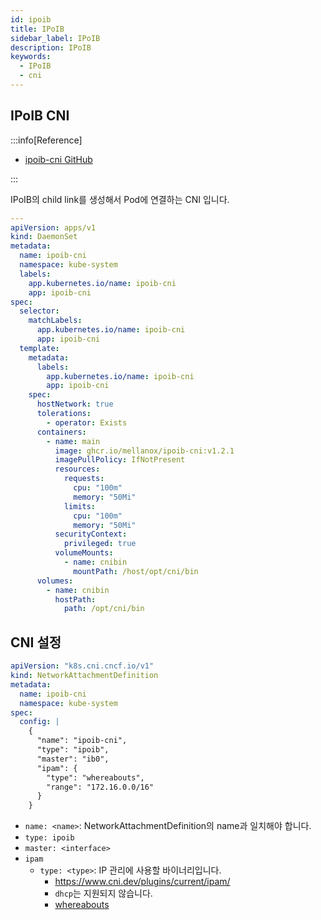 ```yaml
---
id: ipoib
title: IPoIB
sidebar_label: IPoIB
description: IPoIB
keywords:
  - IPoIB
  - cni
---
```


## IPoIB CNI

:::info[Reference]

- [ipoib-cni GitHub](https://github.com/Mellanox/ipoib-cni)

:::

IPoIB의 child link를 생성해서 Pod에 연결하는 CNI 입니다.

```yaml
---
apiVersion: apps/v1
kind: DaemonSet
metadata:
  name: ipoib-cni
  namespace: kube-system
  labels:
    app.kubernetes.io/name: ipoib-cni
    app: ipoib-cni
spec:
  selector:
    matchLabels:
      app.kubernetes.io/name: ipoib-cni
      app: ipoib-cni
  template:
    metadata:
      labels:
        app.kubernetes.io/name: ipoib-cni
        app: ipoib-cni
    spec:
      hostNetwork: true
      tolerations:
        - operator: Exists
      containers:
        - name: main
          image: ghcr.io/mellanox/ipoib-cni:v1.2.1
          imagePullPolicy: IfNotPresent
          resources:
            requests:
              cpu: "100m"
              memory: "50Mi"
            limits:
              cpu: "100m"
              memory: "50Mi"
          securityContext:
            privileged: true
          volumeMounts:
            - name: cnibin
              mountPath: /host/opt/cni/bin
      volumes:
        - name: cnibin
          hostPath:
            path: /opt/cni/bin
```

## CNI 설정

```yaml
apiVersion: "k8s.cni.cncf.io/v1"
kind: NetworkAttachmentDefinition
metadata:
  name: ipoib-cni
  namespace: kube-system
spec:
  config: |
    {
      "name": "ipoib-cni",
      "type": "ipoib",
      "master": "ib0",
      "ipam": {
        "type": "whereabouts",
        "range": "172.16.0.0/16"
      }
    }
```

- `name: <name>`: NetworkAttachmentDefinition의 name과 일치해야 합니다.
- `type: ipoib`
- `master: <interface>`
- `ipam`
  - `type: <type>`: IP 관리에 사용할 바이너리입니다.
    - https://www.cni.dev/plugins/current/ipam/
    - `dhcp`는 지원되지 않습니다.
    - [whereabouts](/docs/mlops/network/multus/whereabouts)
